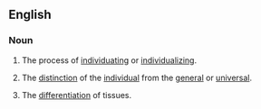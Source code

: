 ==English==
{{wikipedia}}

===Noun===
{{en-noun|~}}

# The process of [[individuating]] or [[individualize|individualizing]].
# {{lb|en|philosophy}} The [[distinction]] of the [[individual]] from the [[general]] or [[universal]].
# {{lb|en|biology}} The [[differentiation]] of tissues.